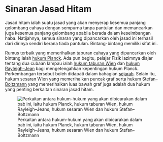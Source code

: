 # Sinaran Jasad Hitam

Jasad hitam ialah suatu jasad yang akan menyerap kesemua panjang gelombang cahaya dengan sempurna tanpa pantulan dan memancarkan juga kesemua panjang gelombang apabila berada dalam keseimbangan haba.
Natijahnya, semua sinaran yang dipancarkan oleh jasad ini terhasil dari dirinya sendiri kerana tiada pantulan.
Bintang-bintang memiliki sifat ini.

Rumus terbaik yang memerihalkan taburan cahaya yang dipancarkan oleh bintang ialah [hukum Planck](./Planck.qmd).
Ada pun begitu, pelajar Fizik lazimnya diajar tentang dua cubaan lampau ialah [hukum taburan Wien](./taburan-Wien.qmd) dan [hukum Rayleigh--Jean](./Rayleigh-Jeans.qmd) bagi mengetengahkan kepentingan hukum Planck.
Perkembangan tersebut boleh didapati dalam bahagian [sejarah](./sejarah.qmd).
Selain itu, [hukum sesaran Wien](./sesaran-Wien.qmd) yang memerihalkan puncak graf serta [hukum Stefan--Boltzmann](./Stefan-Boltzmann.qmd) yang memerihalkan luas bawah graf juga adalah dua hukum yang penting berkaitan sinaran jasad hitam.

![Perkaitan antara hukum-hukum yang akan dibicarakan dalam bab ini, iaitu hukum Planck, hukum taburan Wien, hukum Rayleigh--Jeans, hukum sesaran Wien dan hukum Stefan--Boltzmann](./img/jasad-hitam-perkaitan.png){#fig-jasad-hitam-kaitan}
